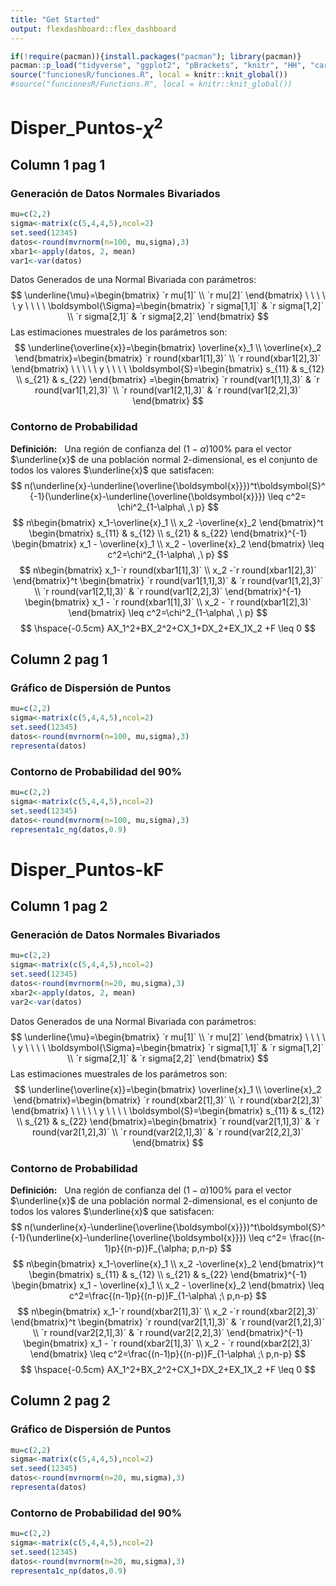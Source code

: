 ```yaml
---
title: "Get Started"
output: flexdashboard::flex_dashboard
---
```


```r
if(!require(pacman)){install.packages("pacman"); library(pacman)}
pacman::p_load("tidyverse", "ggplot2", "pBrackets", "knitr", "HH", "car", "rgl","latex2exp", "sampling","biotools","flexdashboard","MASS","mvtnorm","MVN")
source("funcionesR/funciones.R", local = knitr::knit_global())
#source("funcionesR/Functions.R", local = knitr::knit_global())
```

**Disper_Puntos-$\chi^2$**
=========================================

Column 1 pag 1
--------------------------------------------------

### **Generación de Datos Normales Bivariados**

```r
mu=c(2,2)
sigma<-matrix(c(5,4,4,5),ncol=2)
set.seed(12345)
datos<-round(mvrnorm(n=100, mu,sigma),3)
xbar1<-apply(datos, 2, mean)
var1<-var(datos)
```
Datos Generados de una Normal Bivariada con parámetros:
$$
\underline{\mu}=\begin{bmatrix} `r mu[1]` \\ `r mu[2]`  \end{bmatrix} \ \ \ \ \ y \ \ \ \ \boldsymbol{\Sigma}=\begin{bmatrix} `r sigma[1,1]` & `r sigma[1,2]` \\ `r sigma[2,1]` & `r sigma[2,2]` \end{bmatrix} $$
Las estimaciones muestrales de los parámetros son:
$$
\underline{\overline{x}}=\begin{bmatrix} \overline{x}_1 \\ \overline{x}_2  \end{bmatrix}=\begin{bmatrix} `r round(xbar1[1],3)` \\ `r round(xbar1[2],3)`  \end{bmatrix} \ \ \ \ \ y \ \ \ \ \boldsymbol{S}=\begin{bmatrix} s_{11} & s_{12} \\ s_{21} & s_{22} \end{bmatrix} =\begin{bmatrix} `r round(var1[1,1],3)` & `r round(var1[1,2],3)` \\ `r round(var1[2,1],3)` & `r round(var1[2,2],3)` \end{bmatrix} 
$$

### **Contorno de Probabilidad**

**Definición:** \ \ Una región de confianza del $(1-\alpha)100\%$ para el vector  $\underline{x}$ de una población normal $2$-dimensional, es el conjunto de todos los valores $\underline{x}$ que satisfacen:
$$
n(\underline{x}-\underline{\overline{\boldsymbol{x}}})^t\boldsymbol{S}^ {-1}(\underline{x}-\underline{\overline{\boldsymbol{x}}}) \leq c^2= \chi^2_{1-\alpha\ ,\ p}
$$
\textcolor{blue}{Para $p=2$ la región es una elipse  centrada en $\underline{\overline{\boldsymbol{x}}}$}
$$
n\begin{bmatrix}
x_1-\overline{x}_1 \\ x_2 -\overline{x}_2
\end{bmatrix}^t \begin{bmatrix}
s_{11} & s_{12} \\ s_{21} & s_{22}
\end{bmatrix}^{-1}  \begin{bmatrix}
x_1 - \overline{x}_1 \\ x_2 - \overline{x}_2
\end{bmatrix}  \leq  c^2=\chi^2_{1-\alpha\ ,\ p}
$$
$$
n\begin{bmatrix}
x_1-`r round(xbar1[1],3)` \\ x_2 -`r round(xbar1[2],3)`
\end{bmatrix}^t \begin{bmatrix}
`r round(var1[1,1],3)` & `r round(var1[1,2],3)` \\ `r round(var1[2,1],3)` & `r round(var1[2,2],3)`
\end{bmatrix}^{-1}  \begin{bmatrix}
x_1 - `r round(xbar1[1],3)` \\ x_2 - `r round(xbar1[2],3)`
\end{bmatrix}  \leq  c^2=\chi^2_{1-\alpha\ ,\ p}
$$
$$
\hspace{-0.5cm} AX_1^2+BX_2^2+CX_1+DX_2+EX_1X_2 +F \leq 0
$$

Column 2 pag 1
--------------------------------------------------

### **Gráfico de Dispersión de Puntos**

```r
mu=c(2,2)
sigma<-matrix(c(5,4,4,5),ncol=2)
set.seed(12345)
datos<-round(mvrnorm(n=100, mu,sigma),3)
representa(datos)   
```

### **Contorno de Probabilidad del $90\%$**

```r
mu=c(2,2)
sigma<-matrix(c(5,4,4,5),ncol=2)
set.seed(12345)
datos<-round(mvrnorm(n=100, mu,sigma),3)
representa1c_ng(datos,0.9)   
```

**Disper_Puntos-kF**
=========================================

Column 1 pag 2
--------------------------------------------------

### **Generación de Datos Normales Bivariados**

````r
mu=c(2,2)
sigma<-matrix(c(5,4,4,5),ncol=2)
set.seed(12345)
datos<-round(mvrnorm(n=20, mu,sigma),3)
xbar2<-apply(datos, 2, mean)
var2<-var(datos)
````

Datos Generados de una Normal Bivariada con parámetros:
$$
\underline{\mu}=\begin{bmatrix} `r mu[1]` \\ `r mu[2]`  \end{bmatrix} \ \ \ \ \ y \ \ \ \ \boldsymbol{\Sigma}=\begin{bmatrix} `r sigma[1,1]` & `r sigma[1,2]` \\ `r sigma[2,1]` & `r sigma[2,2]` \end{bmatrix} 
$$
Las estimaciones muestrales de los parámetros son:
$$
\underline{\overline{x}}=\begin{bmatrix} \overline{x}_1 \\ \overline{x}_2  \end{bmatrix}=\begin{bmatrix} `r round(xbar2[1],3)` \\ `r round(xbar2[2],3)`  \end{bmatrix} \ \ \ \ \ y \ \ \ \ \boldsymbol{S}=\begin{bmatrix} s_{11} & s_{12} \\ s_{21} & s_{22} \end{bmatrix}=\begin{bmatrix} `r round(var2[1,1],3)` & `r round(var2[1,2],3)` \\ `r round(var2[2,1],3)` & `r round(var2[2,2],3)` \end{bmatrix} 
$$

### **Contorno de Probabilidad**

**Definición:** \ \ Una región de confianza del $(1-\alpha)100\%$ para el vector  $\underline{x}$ de una población normal $2$-dimensional, es el conjunto de todos los valores $\underline{x}$ que satisfacen:
$$
n(\underline{x}-\underline{\overline{\boldsymbol{x}}})^t\boldsymbol{S}^ {-1}(\underline{x}-\underline{\overline{\boldsymbol{x}}}) \leq c^2= \frac{(n-1)p}{(n-p)}F_{\alpha; p,n-p}
$$
\textcolor{blue}{Para $p=2$ la región es una elipse  centrada en $\underline{\overline{\boldsymbol{x}}}$}
$$
n\begin{bmatrix}
x_1-\overline{x}_1 \\ x_2 -\overline{x}_2
\end{bmatrix}^t \begin{bmatrix}
s_{11} & s_{12} \\ s_{21} & s_{22}
\end{bmatrix}^{-1}  \begin{bmatrix}
x_1 - \overline{x}_1 \\ x_2 - \overline{x}_2
\end{bmatrix}  \leq  c^2=\frac{(n-1)p}{(n-p)}F_{1-\alpha\ ;\ p,n-p}
$$
$$
n\begin{bmatrix}
x_1-`r round(xbar2[1],3)` \\ x_2 -`r round(xbar2[2],3)`
\end{bmatrix}^t \begin{bmatrix} `r round(var2[1,1],3)` & `r round(var2[1,2],3)` \\ `r round(var2[2,1],3)` & `r round(var2[2,2],3)` \end{bmatrix}^{-1}  \begin{bmatrix}
x_1 - `r round(xbar2[1],3)` \\ x_2 - `r round(xbar2[2],3)`
\end{bmatrix}  \leq  c^2=\frac{(n-1)p}{(n-p)}F_{1-\alpha\ ;\ p,n-p}
$$
$$
\hspace{-0.5cm} AX_1^2+BX_2^2+CX_1+DX_2+EX_1X_2 +F \leq 0
$$

Column 2 pag 2
--------------------------------------------------

### **Gráfico de Dispersión de Puntos**

```r
mu=c(2,2)
sigma<-matrix(c(5,4,4,5),ncol=2)
set.seed(12345)
datos<-round(mvrnorm(n=20, mu,sigma),3)
representa(datos)   
```

### **Contorno de Probabilidad del $90\%$**

```r
mu=c(2,2)
sigma<-matrix(c(5,4,4,5),ncol=2)
set.seed(12345)
datos<-round(mvrnorm(n=20, mu,sigma),3)
representa1c_np(datos,0.9)   
```

